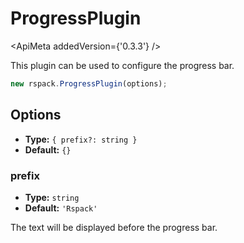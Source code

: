 
# ProgressPlugin

<ApiMeta addedVersion={'0.3.3'} />

This plugin can be used to configure the progress bar.

```js
new rspack.ProgressPlugin(options);
```

## Options

- **Type:** `{ prefix?: string }`
- **Default:** `{}`

### prefix

- **Type:** `string`
- **Default:** `'Rspack'`

The text will be displayed before the progress bar.

